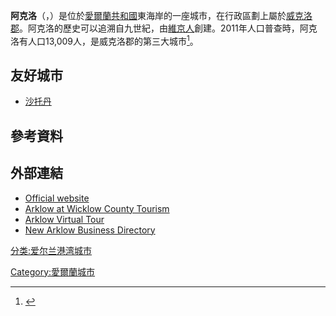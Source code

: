 '''阿克洛'''（{{lang-en|Arklow}}，{{lang-ga|An tInbhear Mór}}）是位於[[愛爾蘭共和國|愛爾蘭共和國]]東海岸的一座城市，在行政區劃上屬於[[威克洛郡|威克洛郡]]。阿克洛的歷史可以追溯自九世紀，由[[維京人|維京人]]創建。2011年人口普查時，阿克洛有人口13,009人，是威克洛郡的第三大城市<ref>{{cite web |url=http://census.cso.ie/sapmap2011/Results.aspx?Geog_Type=ST&Geog_Code=15009 |title=Arklow Legal Town Results |publisher=[[Central_Statistics_Office_(Ireland)|Central Statistics Office]] |year=2011 |accessdate=5 August 2012 |archive-date=2015-01-15 |archive-url=https://web.archive.org/web/20150115105706/http://census.cso.ie/sapmap2011/Results.aspx?Geog_Type=ST&Geog_Code=15009 |dead-url=no }}</ref>。

==友好城市==
* {{FRA}} [[沙托丹|沙托丹]]
==參考資料==
{{reflist}}
==外部連結==
{{Commons category|Arklow}}
*[http://www.arklow.ie Official website] {{Wayback|url=http://www.arklow.ie/ |date=20080216121334 }}
*[http://visitwicklow.ie/towns-villages/arklow/ Arklow at Wicklow County Tourism] {{Wayback|url=http://visitwicklow.ie/towns-villages/arklow/ |date=20150207010606 }}
*[https://web.archive.org/web/20120622194559/http://www.virtualtour.arklow.pl/ Arklow Virtual Tour]
*[https://web.archive.org/web/20131129082422/http://www.arklowlinks.com/ New Arklow Business Directory]
[[Category:愛爾蘭城市|Category:愛爾蘭城市]]
[[分类:爱尔兰港湾城市|分类:爱尔兰港湾城市]]
